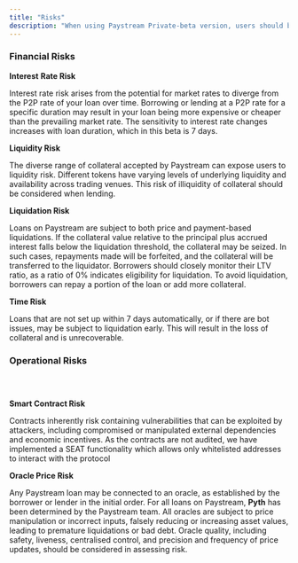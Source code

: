 ```yaml
---
title: "Risks"
description: "When using Paystream Private-beta version, users should be aware of these issues"
---
```


### Financial Risks

**Interest** **Rate Risk**

Interest rate risk arises from the potential for market rates to diverge from the P2P rate of your loan over time. Borrowing or lending at a P2P rate for a specific duration may result in your loan being more expensive or cheaper than the prevailing market rate. The sensitivity to interest rate changes increases with loan duration, which in this beta is 7 days.[**​**](https://docs.loopscale.com/resources/risks-and-security#liquidity-risk)

**Liquidity Risk**

The diverse range of collateral accepted by Paystream can expose users to liquidity risk. Different tokens have varying levels of underlying liquidity and availability across trading venues. This risk of illiquidity of collateral should be considered when lending.

**Liquidation Risk**

Loans on Paystream are subject to both price and payment-based liquidations. If the collateral value relative to the principal plus accrued interest falls below the liquidation threshold, the collateral may be seized. In such cases, repayments made will be forfeited, and the collateral will be transferred to the liquidator. Borrowers should closely monitor their LTV ratio, as a ratio of 0% indicates eligibility for liquidation. To avoid liquidation, borrowers can repay a portion of the loan or add more collateral.

**Time Risk**

Loans that are not set up within 7 days automatically, or if there are bot issues, may be subject to liquidation early. This will result in the loss of collateral and is unrecoverable.

### **Operational Risks**

### [**​**](https://docs.loopscale.com/resources/risks-and-security#smart-contract-risk)

**Smart Contract Risk**

Contracts inherently risk containing vulnerabilities that can be exploited by attackers, including compromised or manipulated external dependencies and economic incentives. As the contracts are not audited, we have implemented a SEAT functionality which allows only whitelisted addresses to interact with the protocol

**Oracle Price Risk**

Any Paystream loan may be connected to an oracle, as established by the borrower or lender in the initial order. For all loans on Paystream, **Pyth** has been determined by the Paystream team. All oracles are subject to price manipulation or incorrect inputs, falsely reducing or increasing asset values, leading to premature liquidations or bad debt. Oracle quality, including safety, liveness, centralised control, and precision and frequency of price updates, should be considered in assessing risk.